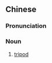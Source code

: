 {{also|三脚架}}
==Chinese==
{{zh-forms|s=三脚架|lit=three-legged frame}}

===Pronunciation===
{{zh-pron
|m=sānjiǎojià,er=2
|c=saam1 goek3 gaa3-2
|mn=saⁿ-kha-kè
|cat=n
}}

===Noun===
{{zh-noun}}

# [[tripod]]